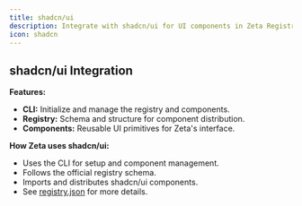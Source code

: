 ```yaml
---
title: shadcn/ui
description: Integrate with shadcn/ui for UI components in Zeta Registry.
icon: shadcn
---
```


## shadcn/ui Integration

**Features:**
- **CLI:** Initialize and manage the registry and components.
- **Registry:** Schema and structure for component distribution.
- **Components:** Reusable UI primitives for Zeta's interface.

**How Zeta uses shadcn/ui:**
- Uses the CLI for setup and component management.
- Follows the official registry schema.
- Imports and distributes shadcn/ui components.
- See [registry.json](/docs/configuration/registry-json) for more details.
